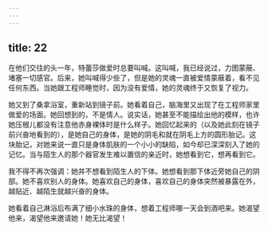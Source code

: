 ```yaml
---
---
---
```

title: 22
---




在他们交往的头一年，特蕾莎做爱时总要叫喊。这叫喊，我已经说过，力图蒙蔽、堵塞一切感官。后来，她叫喊得少些了，但是她的灵魂一直被爱情蒙蔽着，看不见任何东西。当她跟工程师睡觉时，因为没有爱情，她的灵魂终于又恢复了视力。

她又到了桑拿浴室，重新站到镜子前。她看着自己，脑海里又出现了在工程师家里做爱的场面。她回想到的，不是情人。说实话，她甚至不能描绘出他的模样，也许她压根儿都没有注意他赤身裸体时是什么样子。她回忆起来的（以及她此刻在镜子前兴奋地看到的），是她自己的身体，是她的阴毛和就在阴毛上方的圆形胎记。这块胎记，对她来说一直只是身体肌肤的一个小小的缺陷，如今却已深深刻入了她的记忆。当与陌生人的那个器官发生难以置信的亲近时，她想看到它，想再看到它。

我不得不再次强调：她并不想看到陌生人的下体。她想看到那下体近旁她自己的阴部。她不喜欢别人的身体。她喜欢自己的身体，喜欢自己的身体突然被暴露在外，越贴近、越陌生就越兴奋的身体。

她看着自己淋浴后布满了细小水珠的身体，想着工程师哪一天会到酒吧来。她渴望他来，渴望他来邀请她！她无比渴望！